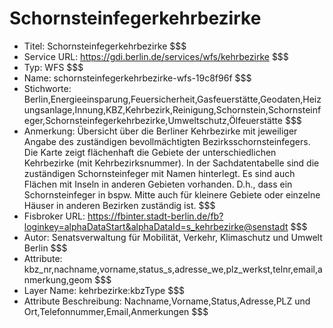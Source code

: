 # Schornsteinfegerkehrbezirke
- Titel: Schornsteinfegerkehrbezirke $$$
- Service URL: https://gdi.berlin.de/services/wfs/kehrbezirke $$$
- Typ: WFS $$$
- Name: schornsteinfegerkehrbezirke-wfs-19c8f96f $$$
- Stichworte: Berlin,Energieeinsparung,Feuersicherheit,Gasfeuerstätte,Geodaten,Heizungsanlage,Innung,KBZ,Kehrbezirk,Reinigung,Schornstein,Schornsteinfeger,Schornsteinfegerkehrbezirke,Umweltschutz,Ölfeuerstätte $$$
- Anmerkung: Übersicht über die Berliner Kehrbezirke mit jeweiliger Angabe des zuständigen bevollmächtigten Bezirksschornsteinfegers. Die Karte zeigt flächenhaft die Gebiete der unterschiedlichen Kehrbezirke (mit Kehrbezirksnummer). In der Sachdatentabelle sind die zuständigen Schornsteinfeger mit Namen hinterlegt. Es sind auch Flächen mit Inseln in anderen Gebieten vorhanden. D.h., dass ein Schornsteinfeger in bspw. Mitte auch für kleinere Gebiete oder einzelne Häuser in anderen Bezirken zuständig ist. $$$
- Fisbroker URL: https://fbinter.stadt-berlin.de/fb?loginkey=alphaDataStart&alphaDataId=s_kehrbezirke@senstadt $$$
- Autor: Senatsverwaltung für Mobilität, Verkehr, Klimaschutz und Umwelt Berlin $$$
- Attribute: kbz_nr,nachname,vorname,status_s,adresse_we,plz_werkst,telnr,email,anmerkung,geom $$$
- Layer Name: kehrbezirke:kbzType $$$
- Attribute Beschreibung: Nachname,Vorname,Status,Adresse,PLZ und Ort,Telefonnummer,Email,Anmerkungen $$$
